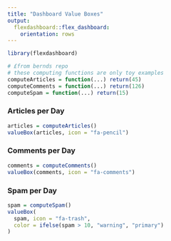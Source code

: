 ```yaml
---
title: "Dashboard Value Boxes"
output:
  flexdashboard::flex_dashboard:
    orientation: rows
---
```


```r
library(flexdashboard)

# £from bernds repo
# these computing functions are only toy examples
computeArticles = function(...) return(45)
computeComments = function(...) return(126)
computeSpam = function(...) return(15)
```

### Articles per Day

```r
articles = computeArticles()
valueBox(articles, icon = "fa-pencil")
```

### Comments per Day

```r
comments = computeComments()
valueBox(comments, icon = "fa-comments")
```

### Spam per Day

```r
spam = computeSpam()
valueBox(
  spam, icon = "fa-trash",
  color = ifelse(spam > 10, "warning", "primary")
)
```